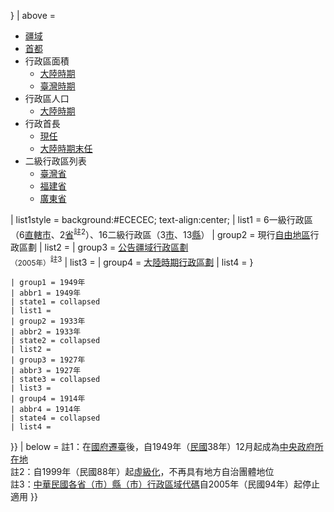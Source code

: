 {{Navbox
| name = 中華民國行政區劃
| title = [[中華民國行政區劃]]
| bodyclass = hlist
| state = {{{state|autocollapse}}}
| selected = {{{selected|{{{1|}}}}}}
| above =
* [[中華民國疆域|疆域]]
* [[中華民國首都|首都]]
* 行政區面積
** [[中華民國大陸時期行政區面積表|大陸時期]]
** [[臺灣行政區面積表|臺灣時期]]
* 行政區人口
** [[中華民國大陸時期行政區人口列表|大陸時期]]
* 行政首長
** [[现任中华民国一、二级行政区行政首长列表|現任]]
** [[末任中華民國大陸時期一級行政區行政首長列表|大陸時期末任]]
* 二級行政區列表
** [[臺灣省二級行政區列表|臺灣省]]
** [[中華民國福建省二級行政區列表|福建省]]
** [[中華民國廣東省縣市列表|廣東省]]
| list1style = background:#ECECEC; text-align:center;
| list1 = 6一級行政區（6[[直轄市 (中華民國)|直轄市]]、2[[省 (中華民國)|省]]<sup>註2</sup>）、16二級行政區（3[[市 (中華民國)|市]]、13[[縣 (中華民國)|縣]]）
| group2 = 現行[[臺灣地區|自由地區]]行政區劃
| list2 = {{Navbox subgroup
 | group1 = [[直轄市 (中華民國)|直轄市]]
 | list1 =
* [[臺北市]]<sup>註1</sup>
* [[高雄市]]
* [[新北市]]
* [[臺中市]]
* [[臺南市]]
* [[桃園市]]
 | group2 = [[省 (中華民國)|省]]<sup>註2</sup>
 | list2 = {{Navbox subgroup
  | group1 = [[臺灣省]]
  | list1 = {{Navbox subgroup
   | group1 = [[縣 (中華民國)|縣]]
   | list1 =
* [[宜蘭縣]]
* [[新竹縣]]
* [[苗栗縣]]
* [[彰化縣]]
* [[南投縣]]
* [[雲林縣]]
* [[嘉義縣]]
* [[屏東縣]]
* [[臺東縣]]
* [[花蓮縣]]
* [[澎湖縣]]
   | group2 = [[市 (中華民國)|市]]
   | list2 =
* [[基隆市]]
* [[新竹市]]
* [[嘉義市]]
}}
  | group2 = [[福建省 (中華民國)|福建省]]
  | list2 = {{Navbox subgroup
   | group1 = [[縣 (中華民國)|縣]]
   | list1 =
* [[金門縣]]
* [[連江縣 (中華民國)|連江縣]]
}}
}}
}}
| group3 = [[原中華民國公告疆域行政區劃|公告疆域行政區劃]]<br/><small>（2005年）</small><sup>註3</sup>
| list3 = {{Navbox subgroup
 | group1 = 直轄市
 | list1 =
* [[南京市 (中華民國)|南京市]]
* [[上海市 (中華民國)|上海市]]
* [[北平市]]
* [[青島市 (中華民國)|青島市]]
* [[天津市 (中華民國)|天津市]]
* [[重慶市 (中華民國)|重慶市]]
* [[大連市 (中華民國)|大連市]]
* [[哈爾濱市 (中華民國)|哈爾濱市]]
* [[漢口市]]
* [[廣州市 (中華民國)|廣州市]]
* [[西安市 (中華民國)|西安市]]
* [[瀋陽市 (中華民國)|瀋陽市]]
* [[臺北市]]
* [[高雄市 (1979年－2010年)|高雄市]]
 | group2 = 省
 | list2 = {{Navbox subgroup
  | group1 = [[华中地区|華中]]
  | list1 = 
* [[江蘇省 (中華民國)|江蘇省]]
* [[浙江省 (中華民國)|浙江省]]
* [[安徽省 (中華民國)|安徽省]]
* [[江西省 (中華民國)|江西省]]
* [[湖北省 (中華民國)|湖北省]]
* [[湖南省 (中華民國)|湖南省]]
* [[四川省 (中華民國)|四川省]]
  | group2 = [[华南地区|華南]]
  | list2 = 
* [[福建省 (1912年－1949年)|福建省]]
* [[臺灣省]]
* [[廣東省 (中華民國)|廣東省]]
* [[廣西省 (中華民國)|廣西省]]
* [[雲南省 (中華民國)|雲南省]]
* [[貴州省 (中華民國)|貴州省]]
  | group3 = [[华北地区|華北]]
  | list3 = 
* [[河北省 (中華民國)|河北省]]
* [[山東省 (中華民國)|山東省]]
* [[河南省 (中華民國)|河南省]]
* [[山西省 (中華民國)|山西省]]
* [[陝西省 (中華民國)|陝西省]]
* [[甘肅省 (中華民國)|甘肅省]]
  | group4 = [[塞北]]
  | list4 =
* [[寧夏省 (中華民國)|寧夏省]]
* [[綏遠省 (中華民國)|綏遠省]]
* [[察哈爾省 (中華民國)|察哈爾省]]
* [[熱河省 (中華民國)|熱河省]]
 | group5 = [[中国东北地区|東北]]
 | list5 = 
* [[遼寧省 (中華民國)|遼寧省]]
* [[安東省 (中華民國)|安東省]]
* [[遼北省 (中華民國)|遼北省]]
* [[吉林省 (中華民國)|吉林省]]
* [[松江省 (中華民國)|松江省]]
* [[合江省 (中華民國)|合江省]]
* [[黑龍江省 (中華民國)|黑龍江省]]
* [[嫩江省]]
* [[興安省 (中華民國)|興安省]]
  | group6 = [[中国西部地区|西部]]
  | list6 = 
* [[西康省]]
* [[青海省 (中華民國)|青海省]]
* [[新疆省 (中華民國)|新疆省]]
}}
 | group8 = [[特別行政區 (中華民國)|特別行政區]]
 | list8 =
* [[海南特別行政區]]
 | group9 = [[地方 (中華民國)|地方]]
 | list9 =
* [[西藏地方]]
* [[蒙古地方]]
}}
| group4 = [[中華民國大陸時期行政區劃沿革|大陸時期行政區劃]]
| list4 = {{Navbox with collapsible groups|child
 | selected = {{{selected|{{{1|}}}}}}
 | group1 = 1949年
 | abbr1 = 1949年
 | state1 = collapsed
 | list1 = {{Navbox subgroup
  | group1 = 直轄市
  | list1 =
* [[南京市 (中華民國)|南京市]]
* [[上海市 (中華民國)|上海市]]
* [[北平市]]
* [[青島市 (中華民國)|青島市]]
* [[天津市 (中華民國)|天津市]]
* [[重慶市 (中華民國)|重慶市]]
* [[大連市 (中華民國)|大連市]]
* [[哈爾濱市 (中華民國)|哈爾濱市]]
* [[漢口市]]
* [[廣州市 (中華民國)|廣州市]]
* [[西安市 (中華民國)|西安市]]
* [[瀋陽市 (中華民國)|瀋陽市]]
  | group2 = 省
  | list2 =
* [[江蘇省 (中華民國)|江蘇省]]
* [[浙江省 (中華民國)|浙江省]]
* [[安徽省 (中華民國)|安徽省]]
* [[江西省 (中華民國)|江西省]]
* [[湖北省 (中華民國)|湖北省]]
* [[湖南省 (中華民國)|湖南省]]
* [[四川省 (中華民國)|四川省]]
* [[西康省]]
* [[福建省 (中華民國)|福建省]]
* [[臺灣省]]
* [[廣東省 (中華民國)|廣東省]]
* [[廣西省 (中華民國)|廣西省]]
* [[雲南省 (中華民國)|雲南省]]
* [[貴州省 (中華民國)|貴州省]]
* [[河北省 (中華民國)|河北省]]
* [[山東省 (中華民國)|山東省]]
* [[河南省 (中華民國)|河南省]]
* [[山西省 (中華民國)|山西省]]
* [[陝西省 (中華民國)|陝西省]]
* [[甘肅省 (中華民國)|甘肅省]]
* [[寧夏省 (中華民國)|寧夏省]]
* [[青海省 (中華民國)|青海省]]
* [[綏遠省 (中華民國)|綏遠省]]
* [[察哈爾省 (中華民國)|察哈爾省]]
* [[熱河省 (中華民國)|熱河省]]
* [[遼寧省 (中華民國)|遼寧省]]
* [[安東省 (中華民國)|安東省]]
* [[遼北省 (中華民國)|遼北省]]
* [[吉林省 (中華民國)|吉林省]]
* [[松江省 (中華民國)|松江省]]
* [[合江省 (中華民國)|合江省]]
* [[黑龍江省 (中華民國)|黑龍江省]]
* [[嫩江省]]
* [[興安省 (中華民國)|興安省]]
* [[新疆省 (中華民國)|新疆省]]
  | group3 = 特別行政區
  | list3 =
* [[海南特別行政區]]
  | group4 = 地方
  | list4 =
* [[西藏地方]]
* [[蒙古地方]]
}}
 | group2 = 1933年
 | abbr2 = 1933年
 | state2 = collapsed
 | list2 = {{Navbox subgroup
  | group1 = [[直轄市 (中華民國)|（院轄）市]]
  | list1 =
* [[南京市 (中華民國)|南京市]]
* [[北平市]]
* [[青島市 (中華民國)|青島市]]
  | group2 = 省
  | list2 =
* [[江蘇省 (中華民國)|江蘇省]]
* [[浙江省 (中華民國)|浙江省]]
* [[安徽省 (中華民國)|安徽省]]
* [[江西省 (中華民國)|江西省]]
* [[湖北省 (中華民國)|湖北省]]
* [[湖南省 (中華民國)|湖南省]]
* [[四川省 (中華民國)|四川省]]
* [[西康省]]
* [[福建省 (中華民國)|福建省]]
* [[廣東省 (中華民國)|廣東省]]
* [[廣西省 (中華民國)|廣西省]]
* [[雲南省 (中華民國)|雲南省]]
* [[貴州省 (中華民國)|貴州省]]
* [[河北省 (中華民國)|河北省]]
* [[山東省 (中華民國)|山東省]]
* [[河南省 (中華民國)|河南省]]
* [[山西省 (中華民國)|山西省]]
* [[陝西省 (中華民國)|陝西省]]
* [[甘肅省 (中華民國)|甘肅省]]
* [[寧夏省 (中華民國)|寧夏省]]
* [[青海省 (中華民國)|青海省]]
* [[綏遠省 (中華民國)|綏遠省]]
* [[察哈爾省 (中華民國)|察哈爾省]]
* [[熱河省 (中華民國)|熱河省]]
* [[遼寧省 (中華民國)|遼寧省]]
* [[吉林省 (中華民國)|吉林省]]
* [[黑龍江省 (中華民國)|黑龍江省]]
* [[新疆省 (中華民國)|新疆省]]
  | group3 = 行政區
  | list3 =
* [[威海衛行政區]]
  | group4 = 地方
  | list4 =
* [[西藏地方]]
* [[蒙古地方]]
}}
 | group3 = 1927年
 | abbr3 = 1927年
 | state3 = collapsed
 | list3 = {{Navbox subgroup
  | group1 = 省
  | list1 =
* [[直隶省]]
* [[奉天省]]
* [[吉林省 (中華民國)|吉林省]]
* [[黑龍江省 (中華民國)|黑龍江省]]
* [[山東省 (中華民國)|山東省]]
* [[河南省 (中華民國)|河南省]]
* [[山西省 (中華民國)|山西省]]
* [[江蘇省 (中華民國)|江蘇省]]
* [[安徽省 (中華民國)|安徽省]]
* [[江西省 (中華民國)|江西省]]
* [[福建省 (中華民國)|福建省]]
* [[浙江省 (中華民國)|浙江省]]
* [[湖北省 (中華民國)|湖北省]]
* [[湖南省 (中華民國)|湖南省]]
* [[陝西省 (中華民國)|陝西省]]
* [[甘肅省 (中華民國)|甘肅省]]
* [[新疆省 (中華民國)|新疆省]]
* [[四川省 (中華民國)|四川省]]
* [[廣東省 (中華民國)|廣東省]]
* [[廣西省 (中華民國)|廣西省]]
* [[雲南省 (中華民國)|雲南省]]
* [[貴州省 (中華民國)|貴州省]]
  | group2 = [[特別行政區 (中華民國)|特別區]]
  | list2 =
* [[川邊特別區]]
* [[綏遠特別區]]
* [[察哈尔特别区]]
* [[热河特别区]]
* [[東省特別區]]
  | group3 = 地方
  | list3 =
* [[京兆地方]]
* [[青海地方]]
* [[西藏地方]]
* [[蒙古地方]]
 | group4 = 商埠
 | list4 =
* [[淞滬商埠]]
* [[胶澳商埠]]
}}
 | group4 = 1914年
 | abbr4 = 1914年
 | state4 = collapsed
 | list4 = {{Navbox subgroup
  | group1 = 省
  | list1 =
* [[直隶省]]
* [[奉天省]]
* [[吉林省 (中華民國)|吉林省]]
* [[黑龍江省 (中華民國)|黑龍江省]]
* [[山東省 (中華民國)|山東省]]
* [[河南省 (中華民國)|河南省]]
* [[山西省 (中華民國)|山西省]]
* [[江蘇省 (中華民國)|江蘇省]]
* [[安徽省 (中華民國)|安徽省]]
* [[江西省 (中華民國)|江西省]]
* [[福建省 (中華民國)|福建省]]
* [[浙江省 (中華民國)|浙江省]]
* [[湖北省 (中華民國)|湖北省]]
* [[湖南省 (中華民國)|湖南省]]
* [[陝西省 (中華民國)|陝西省]]
* [[甘肅省 (中華民國)|甘肅省]]
* [[新疆省 (中華民國)|新疆省]]
* [[四川省 (中華民國)|四川省]]
* [[廣東省 (中華民國)|廣東省]]
* [[廣西省 (中華民國)|廣西省]]
* [[雲南省 (中華民國)|雲南省]]
* [[貴州省 (中華民國)|貴州省]]
  | group2 = 特別區
  | list2 =
* [[川邊特別區]]
* [[綏遠特別區]]
* [[察哈尔特别区]]
* [[热河特别区]]
  | group3 = 地方
  | list3 =
* [[京兆地方]]
* [[青海地方]]
* [[西藏地方]]
* [[蒙古地方]]
  | group4 = 區域
  | list4 =
* [[阿爾泰區域]]
* [[塔爾巴哈臺區域]]
}}
}}
| below = 註1：在[[中華民國政府遷台|國府遷臺]]後，自1949年（[[民國紀年|民國]]38年）12月起成為[[中央政府所在地]]<br/>註2：自1999年（民國88年）起[[中華民國憲法增修條文#第四次增修|虛級化]]，不再具有地方自治團體地位<br/>註3：[[中華民國各省（市）縣（市）行政區域代碼]]自2005年（民國94年）起停止適用
{{中華民國自由地區行政區劃模板索引}}
}}<noinclude>
{{Documentation}}
[[Category:中華民國行政區劃模板| ]]
</noinclude>